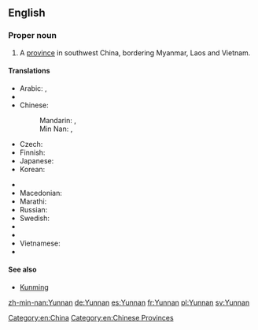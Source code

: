 ==English==

===Proper noun===
{{en-proper noun}}

# A [[province]] in southwest China, bordering Myanmar, Laos and Vietnam.

====Translations====
{{trans-top|a province in China}}
* Arabic: {{t|ar|يونان|m|tr=yunān}},  {{t|ar|يوننان|m|tr=yunnān}}
* {{trreq|Burmese}}
* Chinese:
*: {{trreq|Cantonese}}
*: Mandarin: {{t|cmn|雲南|sc=Hani}}, {{t+|cmn|云南|tr=Yúnnán|sc=Hani}}
*: Min Nan: {{t|nan|雲南}}, {{t|nan|云南|tr=Hûn-lâm}}
* Czech: {{t|cs|Jün-nan}}
* Finnish: {{t|fi|Yunnan}}
* Japanese: {{t|ja|雲南|tr=うんなん, Unnan}}
* Korean: {{t|ko|윈난|tr=Winnan|sc=Hang}}
{{trans-mid}}
* {{trreq|Lao}}
* Macedonian: {{t|mk|Јунан|tr=Júnan|sc=Cyrl}}
* Marathi: {{t|mr|युन्नान|tr=yunnāna|sc=Deva}}
* Russian: {{t|ru|Юньна́нь|m}}
* Swedish: {{t+|sv|Yunnan|n}}
* {{trreq|Thai}}
* {{trreq|Tibetan}}
* Vietnamese: {{t+|vi|Vân Nam}}
* {{trreq|Zhuang}}
{{trans-bottom}}

====See also====
* [[Kunming]]

[[Category:en:China]]
[[Category:en:Chinese Provinces]]

[[zh-min-nan:Yunnan]]
[[de:Yunnan]]
[[es:Yunnan]]
[[fr:Yunnan]]
[[pl:Yunnan]]
[[sv:Yunnan]]